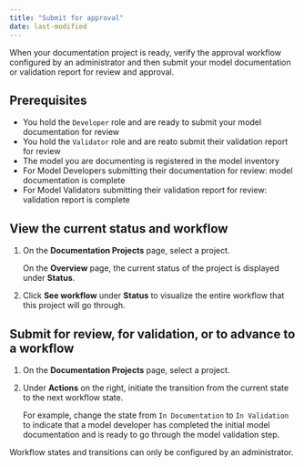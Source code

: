 ```yaml
---
title: "Submit for approval"
date: last-modified
---
```



When your documentation project is ready, verify the approval workflow configured by an administrator and then submit your model documentation or validation report for review and approval.

## Prerequisites

* You hold the `Developer` role and are ready to submit your model documentation for review
* You hold the `Validator` role and are reato submit their validation report for review
* The model you are documenting is registered in the model inventory
* For Model Developers submitting their documentation for review: model documentation is complete
* For Model Validators submitting their validation report for review: validation report is complete

## View the current status and workflow

1. On the **Documentation Projects** page, select a project.

   On the **Overview** page, the current status of the project is displayed under **Status**.
<!--- **Need image** --->

3. Click **See workflow** under **Status** to visualize the entire workflow that this project will go through.
<!--- **Need image** --->

## Submit for review, for validation, or to advance to a workflow

1. On the **Documentation Projects** page, select a project.

2. Under **Actions** on the right, initiate the transition from the current state to the next workflow state. 

   For example, change the state from `In Documentation` to `In Validation` to indicate that a model developer has completed the initial model documentation  and is ready to go through the model validation step. 
<!--- **Need image** --->

::: {.column-margin}
::: {.callout-tip}
Workflow states and transitions can only be configured by an administrator.
:::
:::

<!---
## Troubleshooting

[Include any common issues or errors that may arise during the task and how to resolve them.]

## Related topics

* [Configure Workflows](configure-workflows.qmd)
--->
